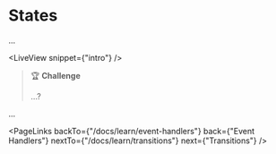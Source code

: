 # States

...

<LiveView snippet={"intro"} />

> 🏆 **Challenge**
>
> ...?

...

<PageLinks
  backTo={"/docs/learn/event-handlers"}
  back={"Event Handlers"}
  nextTo={"/docs/learn/transitions"}
  next={"Transitions"}
/>
